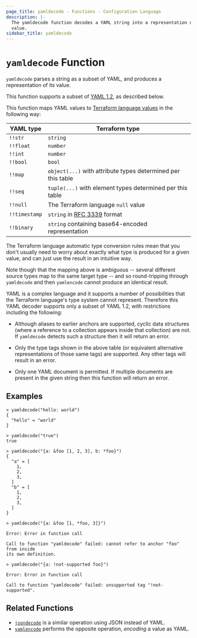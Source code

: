 ```yaml
---
page_title: yamldecode - Functions - Configuration Language
description: |-
  The yamldecode function decodes a YAML string into a representation of its
  value.
sidebar_title: yamldecode
---
```


# `yamldecode` Function

`yamldecode` parses a string as a subset of YAML, and produces a representation
of its value.

This function supports a subset of [YAML 1.2](https://yaml.org/spec/1.2/spec.html),
as described below.

This function maps YAML values to
[Terraform language values](/language/expressions/types)
in the following way:

| YAML type     | Terraform type                                                     |
| ------------- | ------------------------------------------------------------------ |
| `!!str`       | `string`                                                           |
| `!!float`     | `number`                                                           |
| `!!int`       | `number`                                                           |
| `!!bool`      | `bool`                                                             |
| `!!map`       | `object(...)` with attribute types determined per this table       |
| `!!seq`       | `tuple(...)` with element types determined per this table          |
| `!!null`      | The Terraform language `null` value                                |
| `!!timestamp` | `string` in [RFC 3339](https://tools.ietf.org/html/rfc3339) format |
| `!!binary`    | `string` containing base64-encoded representation                  |

The Terraform language automatic type conversion rules mean that you don't
usually need to worry about exactly what type is produced for a given value,
and can just use the result in an intuitive way.

Note though that the mapping above is ambiguous -- several different source
types map to the same target type -- and so round-tripping through `yamldecode`
and then `yamlencode` cannot produce an identical result.

YAML is a complex language and it supports a number of possibilities that the
Terraform language's type system cannot represent. Therefore this YAML decoder
supports only a subset of YAML 1.2, with restrictions including the following:

- Although aliases to earlier anchors are supported, cyclic data structures
  (where a reference to a collection appears inside that collection) are not.
  If `yamldecode` detects such a structure then it will return an error.

- Only the type tags shown in the above table (or equivalent alternative
  representations of those same tags) are supported. Any other tags will
  result in an error.

- Only one YAML document is permitted. If multiple documents are present in
  the given string then this function will return an error.

## Examples

```
> yamldecode("hello: world")
{
  "hello" = "world"
}

> yamldecode("true")
true

> yamldecode("{a: &foo [1, 2, 3], b: *foo}")
{
  "a" = [
    1,
    2,
    3,
  ]
  "b" = [
    1,
    2,
    3,
  ]
}

> yamldecode("{a: &foo [1, *foo, 3]}")

Error: Error in function call

Call to function "yamldecode" failed: cannot refer to anchor "foo" from inside
its own definition.

> yamldecode("{a: !not-supported foo}")

Error: Error in function call

Call to function "yamldecode" failed: unsupported tag "!not-supported".
```

## Related Functions

- [`jsondecode`](/language/functions/jsondecode) is a similar operation using JSON instead
  of YAML.
- [`yamlencode`](/language/functions/yamlencode) performs the opposite operation, _encoding_
  a value as YAML.
